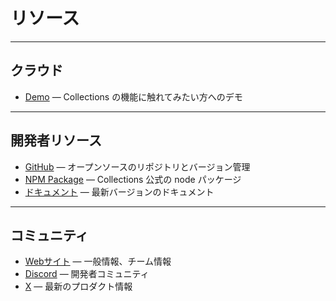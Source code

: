 # リソース

---

## クラウド

- [Demo](https://demo.superfastcms.com/admin) — Collections の機能に触れてみたい方へのデモ

---

## 開発者リソース

- [GitHub](https://github.com/collectionscms/collections) — オープンソースのリポジトリとバージョン管理
- [NPM Package](https://www.npmjs.com/settings/collectionscms/packages) — Collections 公式の node パッケージ
- [ドキュメント](https://collections.dev/docs/home) — 最新バージョンのドキュメント

---

## コミュニティ

- [Webサイト](https://collections.dev) — 一般情報、チーム情報
- [Discord](https://discord.gg/a6FYDkV3Vk) — 開発者コミュニティ
- [X](https://twitter.com/collectionscms) — 最新のプロダクト情報
